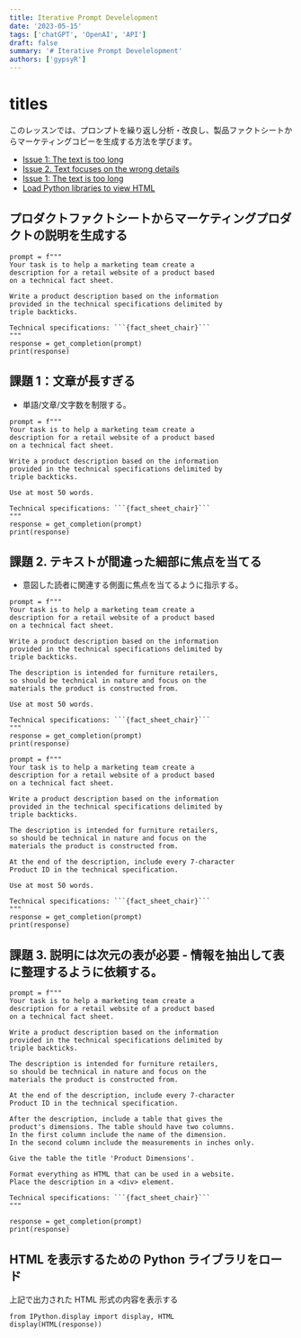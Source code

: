 ```yaml
---
title: Iterative Prompt Develelopment
date: '2023-05-15'
tags: ['chatGPT', 'OpenAI', 'API']
draft: false
summary: '# Iterative Prompt Develelopment'
authors: ['gypsyR']
---
```


# titles

このレッスンでは、プロンプトを繰り返し分析・改良し、製品ファクトシートからマーケティングコピーを生成する方法を学びます。

- [Issue 1: The text is too long ](#1)
- [Issue 2. Text focuses on the wrong details ](#2)
- [Issue 1: The text is too long ](#3)
- [Load Python libraries to view HTML ](#4)

## プロダクトファクトシートからマーケティングプロダクトの説明を生成する

````
prompt = f"""
Your task is to help a marketing team create a
description for a retail website of a product based
on a technical fact sheet.

Write a product description based on the information
provided in the technical specifications delimited by
triple backticks.

Technical specifications: ```{fact_sheet_chair}```
"""
response = get_completion(prompt)
print(response)
````

<a id="1"></a>

## 課題 1：文章が長すぎる

- 単語/文章/文字数を制限する。

````
prompt = f"""
Your task is to help a marketing team create a
description for a retail website of a product based
on a technical fact sheet.

Write a product description based on the information
provided in the technical specifications delimited by
triple backticks.

Use at most 50 words.

Technical specifications: ```{fact_sheet_chair}```
"""
response = get_completion(prompt)
print(response)
````

<a id="2"></a>
## 課題 2. テキストが間違った細部に焦点を当てる

- 意図した読者に関連する側面に焦点を当てるように指示する。

````
prompt = f"""
Your task is to help a marketing team create a
description for a retail website of a product based
on a technical fact sheet.

Write a product description based on the information
provided in the technical specifications delimited by
triple backticks.

The description is intended for furniture retailers,
so should be technical in nature and focus on the
materials the product is constructed from.

Use at most 50 words.

Technical specifications: ```{fact_sheet_chair}```
"""
response = get_completion(prompt)
print(response)
````

````
prompt = f"""
Your task is to help a marketing team create a
description for a retail website of a product based
on a technical fact sheet.

Write a product description based on the information
provided in the technical specifications delimited by
triple backticks.

The description is intended for furniture retailers,
so should be technical in nature and focus on the
materials the product is constructed from.

At the end of the description, include every 7-character
Product ID in the technical specification.

Use at most 50 words.

Technical specifications: ```{fact_sheet_chair}```
"""
response = get_completion(prompt)
print(response)
````

<a id="3"></a>
## 課題 3. 説明には次元の表が必要 - 情報を抽出して表に整理するように依頼する。

````
prompt = f"""
Your task is to help a marketing team create a
description for a retail website of a product based
on a technical fact sheet.

Write a product description based on the information
provided in the technical specifications delimited by
triple backticks.

The description is intended for furniture retailers,
so should be technical in nature and focus on the
materials the product is constructed from.

At the end of the description, include every 7-character
Product ID in the technical specification.

After the description, include a table that gives the
product's dimensions. The table should have two columns.
In the first column include the name of the dimension.
In the second column include the measurements in inches only.

Give the table the title 'Product Dimensions'.

Format everything as HTML that can be used in a website.
Place the description in a <div> element.

Technical specifications: ```{fact_sheet_chair}```
"""

response = get_completion(prompt)
print(response)
````

<a id="4"></a>
## HTML を表示するための Python ライブラリをロード

上記で出力された HTML 形式の内容を表示する

```
from IPython.display import display, HTML
display(HTML(response))
```
